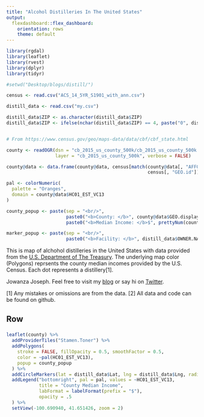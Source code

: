 ```yaml
---
title: "Alcohol Distilleries In The United States"
output: 
  flexdashboard::flex_dashboard:
    orientation: rows
    theme: default
---
```


```r
library(rgdal)
library(leaflet)
library(rvest)
library(dplyr)
library(tidyr)

#setwd("Desktop/blogs/distill/")

census <- read.csv("ACS_14_5YR_S1901_with_ann.csv")

distill_data <- read.csv("my.csv")

distill_data$ZIP <- as.character(distill_data$ZIP)
distill_data$ZIP <- ifelse(nchar(distill_data$ZIP) == 4, paste("0", distill_data$ZIP, sep=""), distill_data$ZIP)


# From https://www.census.gov/geo/maps-data/data/cbf/cbf_state.html

county <- readOGR(dsn = "cb_2015_us_county_500k/cb_2015_us_county_500k.shp",
                  layer = "cb_2015_us_county_500k", verbose = FALSE)

county@data <- data.frame(county@data, census[match(county@data[, "AFFGEOID"], 
                                                    census[, "GEO.id"]), ])

pal <- colorNumeric(
  palette = "Oranges",
  domain = county@data$HC01_EST_VC13
)

county_popup <- paste(sep = "<br/>",
                      paste0("<b>County: </b>", county@data$GEO.display.label),
                      paste0("<b>Median Income: </b>$", prettyNum(county@data$HC01_EST_VC13, big.mark=",",scientific=FALSE) ))

marker_popup <- paste(sep = "<br/>",
                      paste0("<b>Facility: </b>", distill_data$OWNER.NAME))

```

This is map of alchohol distilleries in the United States with data provided from the [U.S. Department of The Treasury](https://www.ttb.gov/foia/xls/frl-spirits-producers-and-bottlers.htm). The underlying map color (Polygons) reprsents the county median incomes provided by the U.S. Census. Each dot represents a distillery[1]. 

Jowanza Joseph. Feel free to visit my [blog](http://www.jowanza.com) or say hi on [Twitter](https://www.twitter.com/jowanza). 

[1] Any mistakes or omissions are from the data.
[2] All data and code can be found on github.

Row {data-height=900}
-------------------------------------

###

```r
leaflet(county) %>%
  addProviderTiles("Stamen.Toner") %>%
  addPolygons(
    stroke = FALSE, fillOpacity = 0.5, smoothFactor = 0.5,
    color = ~pal(HC01_EST_VC13),
    popup = county_popup
  ) %>%
  addCircleMarkers(lat = distill_data$Lat, lng = distill_data$Lng, radius = 5, color = 'blue', stroke = FALSE, fillOpacity = .1, popup = marker_popup) %>%
  addLegend("bottomright", pal = pal, values = ~HC01_EST_VC13,
            title = "County Median Income",
            labFormat = labelFormat(prefix = "$"),
            opacity = .5
  ) %>%
  setView(-100.690940, 41.651426, zoom = 2)

```

